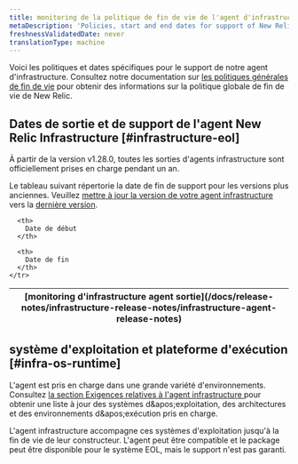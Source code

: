 ```yaml
---
title: monitoring de la politique de fin de vie de l'agent d'infrastructure
metaDescription: 'Policies, start and end dates for support of New Relic infrastructure agent releases.'
freshnessValidatedDate: never
translationType: machine
---
```


Voici les politiques et dates spécifiques pour le support de notre agent d'infrastructure. Consultez notre documentation sur [les politiques générales de fin de vie](/docs/licenses/end-of-life/notification-changes-new-relic-saas-features-distributed-software/) pour obtenir des informations sur la politique globale de fin de vie de New Relic.

## Dates de sortie et de support de l'agent New Relic Infrastructure [#infrastructure-eol]

À partir de la version v1.28.0, toutes les sorties d'agents infrastructure sont officiellement prises en charge pendant un an.

Le tableau suivant répertorie la date de fin de support pour les versions plus anciennes. Veuillez [mettre à jour la version de votre agent infrastructure ](/docs/infrastructure/install-infrastructure-agent/update-or-uninstall/update-infrastructure-agent/)vers la [dernière version](/docs/release-notes/infrastructure-release-notes/infrastructure-agent-release-notes).

<EolPage agent="infrastructure" />

<table>
  <thead>
    <tr>
      <th>
        [monitoring d'infrastructure agent sortie](/docs/release-notes/infrastructure-release-notes/infrastructure-agent-release-notes)
      </th>

      <th>
        Date de début
      </th>

      <th>
        Date de fin
      </th>
    </tr>
  </thead>
</table>

## système d'exploitation et plateforme d'exécution [#infra-os-runtime]

L'agent est pris en charge dans une grande variété d'environnements. Consultez [la section Exigences relatives à l'agent infrastructure ](/docs/infrastructure/install-infrastructure-agent/get-started/requirements-infrastructure-agent/)pour obtenir une liste à jour des systèmes d&amp;apos;exploitation, des architectures et des environnements d&amp;apos;exécution pris en charge.

L'agent infrastructure accompagne ces systèmes d'exploitation jusqu'à la fin de vie de leur constructeur. L'agent peut être compatible et le package peut être disponible pour le système EOL, mais le support n'est pas garanti.